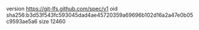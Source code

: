 version https://git-lfs.github.com/spec/v1
oid sha256:b3d53f543fc593045dad4ae45720359a69696b102d16a2a47e0b05c9593ae5a6
size 12460
